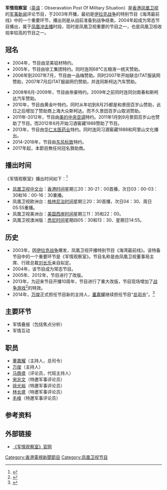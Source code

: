 {{In-progress_tvshow|军情观察室}}
{{電視節目信息框
| 名稱       = 军情观察室<br>Obseravation Post Of Military Situation
| 圖片       = [[File:军情观察室.png|300px]]
| 圖說       = 《军情观察室》片头
| 類型       = [[军事新闻|军事新闻]]评论节目
| 主持       = [[董嘉耀|董嘉耀]]、[[万俊|万俊]]、[[马鼎盛|马鼎盛]]
| 地區       = {{HKG}}
| 語言       = [[普通话|普通话]]
| 製片人     = [[凤凰卫视|凤凰卫视]]新闻部
| 每集長     = 35分钟
| 電視網     = [[凤凰卫视|凤凰卫视]][[凤凰卫视中文台|中文台]]、美洲台、欧洲台及澳洲版
| 電視臺     =
| 視頻制式   = 16:9 {{lang|en|HDTV 1080i}}<br>（高清版）<br>4:3 {{lang|en|SDTV 576i}}<br>（标清版）
| 音頻制式   = 立體聲
| 首播國家   = {{HKG}}
| 開始       = 2003年
| 結束       =至今
| 相關節目   = 
| 官方網站   = http://phtv.ifeng.com/program/jqgcs/ 
}}
{{UTC+8}}
'''军情观察室'''（[[英语|英语]]：Obseravation Post Of Military Situation）是[[香港|香港]][[凤凰卫视|凤凰卫视]]的[[军事新闻|军事新闻]]评论节目，于2003年开播，最初是[[伊拉克战争|伊拉克战争]]的特别节目《海湾最前线》中的一个重要环节，播出则是从战前准备到战争结束。2004年起成为常态节目播出，属于[[凤凰冲击播|凤凰冲击播]]时段，现时是凤凰卫视重要的节目之一，也是凤凰卫视收视率较高的节目之一。

==冠名==
*2004年，节目由坚美铝材特约。
*2005年，节目由徐工集团特约。同时连同68℃五粮液一统天赞助。
*2006年到2007年7月，节目由一品梅赞助。同时2007年开始联合ITAT服装网赞助，2007年7月后ITAT服装网仍赞助，并连同斯柯达汽车赞助。

*2008年6月-2009年，节目由帝豪特约。2009年之前同时连同剑南春和斯柯达汽车赞助。
*2010年，节目由黄金叶特约。同时从年初到8月25都是和景田百岁山赞助，此日之后增加了赞助商上海大众斯柯达。而不久景田百岁山取消赞助。
*2011年-2012年，节目由[[美的中央空调|美的中央空调]]特约。2011年1月到9月景田百岁山也赞助了节目。而2012年6月开始习酒窖藏1988赞助了节目。
*2013年，节目由[[华仁太医药业|华仁太医药业]]特约。同时连同习酒窖藏1988和阿里山文化播出。
*2014-2016年，节目由[[东风标致|东风标致]]特约。
*2017年起，本節目無任何冠名贊助商。

==播出时间==
《军情观察室》播出时间如下：<ref>{{cite web | url=http://phtv.ifeng.com/epg/ | title=凤凰卫视节目单 | publisher=凤凰卫视 | accessdate=2014-03-10 | archive-date=2013-07-14 | archive-url=https://web.archive.org/web/20130714052031/http://phtv.ifeng.com/epg/ | dead-url=no }}</ref>
*[[凤凰卫视中文台|凤凰卫视中文台]]：[[香港时间|香港时间]]星期三20：30-21：00首播，次日03：00-03：30和16：00-16：30重播。
*凤凰卫视欧洲台：[[格林尼治时间|格林尼治时间]]星期三20：30首播，次日04：30、周日05:55重播。
*凤凰卫视美洲台：[[美国西岸时间|美国西岸时间]]星期三11：35和22：00。
*凤凰卫视澳洲版：[[悉尼时间|悉尼时间]]星期四05：30和13：30、星期日14:55。

==历史==
*2003年，因[[伊拉克战争|伊拉克战争]]爆发，凤凰卫视开播特别节目《海湾最前线》。该特备节目中的一个重要环节是《军情观察室》。节目名称是由凤凰卫视董事局主席、行政总裁[[刘长乐|刘长乐]]亲自拟定。
*2004年，该节目成为常态节目。
*2005年、2012年，节目进行了改版。
*2013年，为迎来节目开播10周年，节目进行了重大改版，节目现场增加了[[战争游戏|战争游戏]]<ref>{{Cite web |url=http://v.ifeng.com/mil/strait/201303/fa98e33c-7f24-416b-b3b6-332ea8fd8eeb.shtml |title=2013-03-06军情观察室 台引进美制雷达 称可侦测大陆全境导 |accessdate=2014-06-05 |archive-date=2016-06-10 |archive-url=https://web.archive.org/web/20160610031657/http://v.ifeng.com/mil/strait/201303/fa98e33c-7f24-416b-b3b6-332ea8fd8eeb.shtml |dead-url=no }}</ref>的特效。
*2014年，[[万俊|万俊]]正式担任节目新的主持人，[[董嘉耀|董嘉耀]]继续担任节目“[[总司令|总司令]]”。<ref>{{Cite web |url=http://v.ifeng.com/news/society/2014005/014d8eaf-fb1d-4859-a6c1-6849ce6cc097.shtml |title=20140510点滴凤凰人 《军情观察室》阵容壮大 节目制作注入新血 |accessdate=2014-06-05 |archive-date=2019-08-23 |archive-url=https://web.archive.org/web/20190823161405/http://v.ifeng.com/news/society/2014005/014d8eaf-fb1d-4859-a6c1-6849ce6cc097.shtml |dead-url=no }}</ref>
==主要环节==
*军情叠报（包括焦点分析）
*军情互动

==职员==
*[[董嘉耀|董嘉耀]]（主持人，总司令）
*[[万俊|万俊]]（主持人）
*[[马鼎盛|马鼎盛]]（评论员，代班主持人）
*[[宋兆文|宋兆文]]（特邀军事评论员）
*[[徐光裕|徐光裕]]（特邀军事评论员）
*[[林长盛|林长盛]]（特邀军事评论员）
*[[毛峰|毛峰]]（特邀军事评论员）
==参考资料==
{{reflist}}
== 外部链接 ==
* [http://phtv.ifeng.com/program/jqgcs/  《军情观察室》官网] {{Wayback|url=http://phtv.ifeng.com/program/jqgcs/ |date=20200828094517 }}

[[Category:香港電視新聞節目|Category:香港電視新聞節目]]
[[Category:凤凰卫视节目|Category:凤凰卫视节目]]